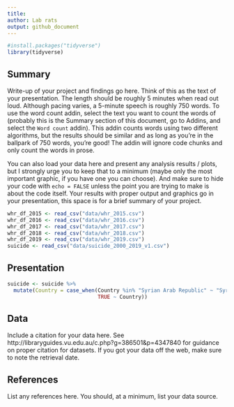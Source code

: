 ```yaml
---
title: 
author: Lab rats
output: github_document
---
```


```r
#install.packages("tidyverse")
library(tidyverse)
```

## Summary

Write-up of your project and findings go here. 
Think of this as the text of your presentation. 
The length should be roughly 5 minutes when read out loud.
Although pacing varies, a 5-minute speech is roughly 750 words. 
To use the word count addin, select the text you want to count the words of (probably this is the 
Summary section of this document, go to Addins, and select the `Word count` addin).
This addin counts words using two different algorithms, but the results should be similar and as long as you're in the ballpark of 750 words, you're good! 
The addin will ignore code chunks and only count the words in prose.

You can also load your data here and present any analysis results / plots, but I strongly urge you to keep that to a minimum (maybe only the most important graphic, if you have one you can choose). 
And make sure to hide your code with  `echo = FALSE` unless the point you are trying to make is about the code itself.
Your results with proper output and graphics go in your presentation, this space is for a brief summary of your project.

```r
whr_df_2015 <- read_csv("data/whr_2015.csv")
whr_df_2016 <- read_csv("data/whr_2016.csv")
whr_df_2017 <- read_csv("data/whr_2017.csv")
whr_df_2018 <- read_csv("data/whr_2018.csv")
whr_df_2019 <- read_csv("data/whr_2019.csv")
suicide <- read_csv("data/suicide_2000_2019_v1.csv")
```

## Presentation

```r
suicide <- suicide %>%
  mutate(Country = case_when(Country %in% "Syrian Arab Republic" ~ "Syria",
                             TRUE ~ Country))
```

## Data 

Include a citation for your data here. 
See http://libraryguides.vu.edu.au/c.php?g=386501&p=4347840 for guidance on proper citation for datasets. 
If you got your data off the web, make sure to note the retrieval date.

## References

List any references here. You should, at a minimum, list your data source.
